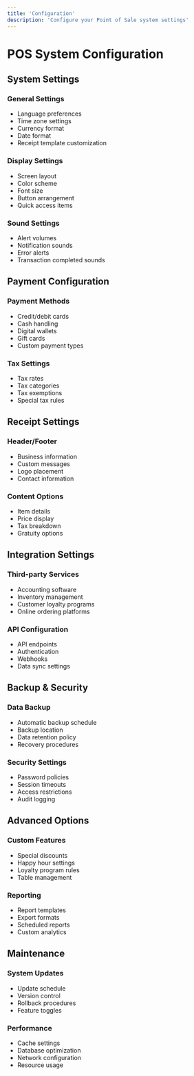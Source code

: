 ```yaml
---
title: 'Configuration'
description: 'Configure your Point of Sale system settings'
---
```


# POS System Configuration

## System Settings

### General Settings
- Language preferences
- Time zone settings
- Currency format
- Date format
- Receipt template customization

### Display Settings
- Screen layout
- Color scheme
- Font size
- Button arrangement
- Quick access items

### Sound Settings
- Alert volumes
- Notification sounds
- Error alerts
- Transaction completed sounds

## Payment Configuration

### Payment Methods
- Credit/debit cards
- Cash handling
- Digital wallets
- Gift cards
- Custom payment types

### Tax Settings
- Tax rates
- Tax categories
- Tax exemptions
- Special tax rules

## Receipt Settings

### Header/Footer
- Business information
- Custom messages
- Logo placement
- Contact information

### Content Options
- Item details
- Price display
- Tax breakdown
- Gratuity options

## Integration Settings

### Third-party Services
- Accounting software
- Inventory management
- Customer loyalty programs
- Online ordering platforms

### API Configuration
- API endpoints
- Authentication
- Webhooks
- Data sync settings

## Backup & Security

### Data Backup
- Automatic backup schedule
- Backup location
- Data retention policy
- Recovery procedures

### Security Settings
- Password policies
- Session timeouts
- Access restrictions
- Audit logging

## Advanced Options

### Custom Features
- Special discounts
- Happy hour settings
- Loyalty program rules
- Table management

### Reporting
- Report templates
- Export formats
- Scheduled reports
- Custom analytics

## Maintenance

### System Updates
- Update schedule
- Version control
- Rollback procedures
- Feature toggles

### Performance
- Cache settings
- Database optimization
- Network configuration
- Resource usage 